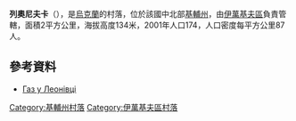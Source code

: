 {{coord|50|48|35|N|29|54|55|E|scale:30000|display=title}}

'''列奧尼夫卡'''（{{lang-uk|Леонівка}}），是[[烏克蘭|烏克蘭]]的村落，位於該國中北部[[基輔州|基輔州]]，由[[伊萬基夫區|伊萬基夫區]]負責管轄，面積2平方公里，海拔高度134米，2001年人口174，人口密度每平方公里87人。

==參考資料==
*[https://web.archive.org/web/20161110235045/http://www.tribunapraci.com.ua/publikatcii/10216.html Газ у Леонівці]

{{DEFAULTSORT:Леонівка}}
[[Category:基輔州村落|Category:基輔州村落]]
[[Category:伊萬基夫區村落|Category:伊萬基夫區村落]]


{{Kiev-geo-stub}}